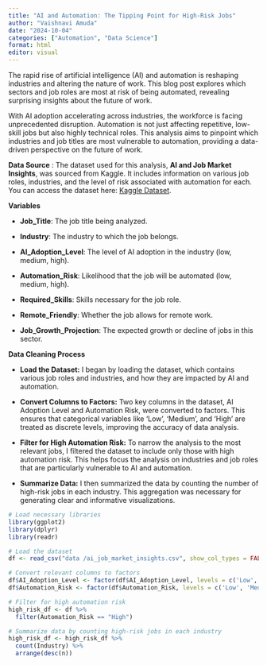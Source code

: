 ```yaml
---
title: "AI and Automation: The Tipping Point for High-Risk Jobs"
author: "Vaishnavi Amuda"
date: "2024-10-04"
categories: ["Automation", "Data Science"]
format: html
editor: visual
---
```


The rapid rise of artificial intelligence (AI) and automation is reshaping industries and altering the nature of work. This blog post explores which sectors and job roles are most at risk of being automated, revealing surprising insights about the future of work.

With AI adoption accelerating across industries, the workforce is facing unprecedented disruption. Automation is not just affecting repetitive, low-skill jobs but also highly technical roles. This analysis aims to pinpoint which industries and job titles are most vulnerable to automation, providing a data-driven perspective on the future of work.

**Data Source** : The dataset used for this analysis, **AI and Job Market Insights**, was sourced from Kaggle. It includes information on various job roles, industries, and the level of risk associated with automation for each. You can access the dataset here: [Kaggle Dataset](https://www.kaggle.com/datasets/uom190346a/ai-powered-job-market-insights).

**Variables**

-   **Job_Title**: The job title being analyzed.

-   **Industry**: The industry to which the job belongs.

-   **AI_Adoption_Level**: The level of AI adoption in the industry (low, medium, high).

-   **Automation_Risk**: Likelihood that the job will be automated (low, medium, high).

-   **Required_Skills**: Skills necessary for the job role.

-   **Remote_Friendly**: Whether the job allows for remote work.

-   **Job_Growth_Projection**: The expected growth or decline of jobs in this sector.

**Data Cleaning Process**

-   **Load the Dataset:** I began by loading the dataset, which contains various job roles and industries, and how they are impacted by AI and automation.

-   **Convert Columns to Factors:** Two key columns in the dataset, AI Adoption Level and Automation Risk, were converted to factors. This ensures that categorical variables like 'Low', 'Medium', and 'High' are treated as discrete levels, improving the accuracy of data analysis.

-   **Filter for High Automation Risk:** To narrow the analysis to the most relevant jobs, I filtered the dataset to include only those with high automation risk. This helps focus the analysis on industries and job roles that are particularly vulnerable to AI and automation.

-   **Summarize Data:** I then summarized the data by counting the number of high-risk jobs in each industry. This aggregation was necessary for generating clear and informative visualizations.

```r
# Load necessary libraries
library(ggplot2)
library(dplyr)
library(readr)

# Load the dataset
df <- read_csv("data /ai_job_market_insights.csv", show_col_types = FALSE)

# Convert relevant columns to factors
df$AI_Adoption_Level <- factor(df$AI_Adoption_Level, levels = c('Low', 'Medium', 'High'))
df$Automation_Risk <- factor(df$Automation_Risk, levels = c('Low', 'Medium', 'High'))

# Filter for high automation risk
high_risk_df <- df %>%
  filter(Automation_Risk == "High")

# Summarize data by counting high-risk jobs in each industry
high_risk_df <- high_risk_df %>%
  count(Industry) %>%
  arrange(desc(n))

```

